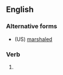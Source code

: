==English==

===Alternative forms===
* (US) [[marshaled]]

===Verb===
{{head|en|verb form}}

# {{lb|en|British spelling}} {{en-past of|marshal}}